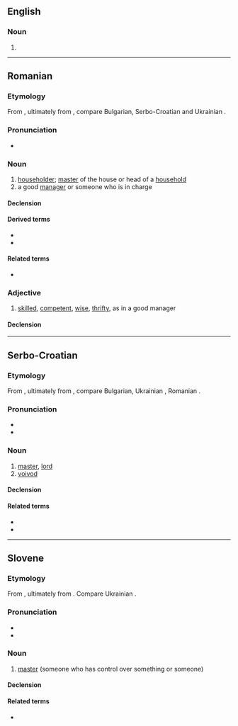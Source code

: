 ==English==

===Noun===
{{en-noun}}

# {{alt form|hospodar|lang=en}}

----

==Romanian==

===Etymology===
From {{etyl|sla-pro|ro}}, ultimately from {{m|sla-pro|*gospodь}}, compare Bulgarian, Serbo-Croatian and Ukrainian {{m|uk|господар}}.

===Pronunciation===
* {{IPA|/ɡos.poˈdar/|lang=ro}}

===Noun===
{{ro-noun|m|i}}

# [[householder]]; [[master]] of the house or head of a [[household]]
# a good [[manager]] or someone who is in charge

====Declension====
{{ro-noun-m}}

====Derived terms====
* {{l|ro|gospodărie}}
* {{l|ro|gospodăresc}}

====Related terms====
* {{l|ro|gospodină}}

===Adjective===
{{ro-adj|4}}

# [[#English|skilled]], [[#English|competent]], [[wise]], [[thrifty]], as in a good manager

====Declension====
{{ro-adj-4}}

----

==Serbo-Croatian==

===Etymology===
From {{etyl|sla-pro|sh}}, ultimately from {{m|sla-pro|*gospodь}}, compare Bulgarian, Ukrainian {{m|uk|господар}}, Romanian {{m|ro|gospodar}}.

===Pronunciation===
* {{IPA|/ɡospǒdaːr/|lang=sh}}
* {{hyphenation|gos|po|dar|lang=sh}}

===Noun===
{{sh-noun|g=m|head=gospòdār}}

# [[master]], [[lord]]
# [[voivod]]

====Declension====
{{sh-decl-noun
|gospodar|gospodari
|gospodára|gospodara
|gospodaru|gospodarima
|gospodara|gospodare
|gospodaru|gospodari
|gospodaru|gospodarima
|gospodarom|gospodarima
}}

====Related terms====
* {{l|sh|gospodàrica}}
* {{l|sh|gospodáriti}}

----

==Slovene==

===Etymology===
From {{etyl|sla-pro|sl}}, ultimately from {{m|sla-pro|*gospodь}}. Compare Ukrainian {{m|uk|господар}}.

===Pronunciation===
* {{IPA|lang=sl|/ɡɔspɔˈdàːr/}}
* {{sl-tonal|gospodár}}

===Noun===
{{sl-noun|gospodár|m-an|gospodárja|gospodárji}}

# [[master]] (someone who has control over something or someone)

====Declension====
{{sl-decl-noun-m|gospodár|gospodárj|a=1}}

====Related terms====
* {{l|sl|gospod}}